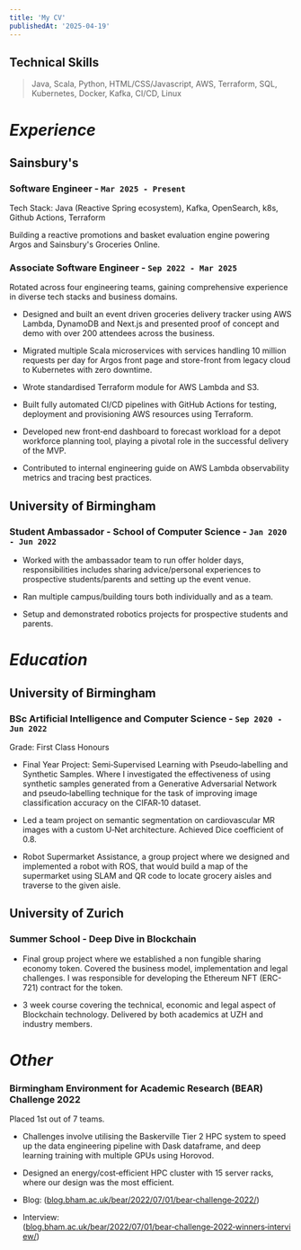 ```yaml
---
title: 'My CV'
publishedAt: '2025-04-19'
---
```


## Technical Skills
> Java, Scala, Python, HTML/CSS/Javascript, AWS, Terraform, SQL, Kubernetes, Docker, Kafka, CI/CD, Linux

# *Experience*  

## Sainsbury's
### Software Engineer - `Mar 2025 - Present`

Tech Stack: Java (Reactive Spring ecosystem), Kafka, OpenSearch, k8s, Github Actions, Terraform

Building a reactive promotions and basket evaluation engine powering Argos and Sainsbury's Groceries Online.

### Associate Software Engineer - `Sep 2022 - Mar 2025`

Rotated across four engineering teams, gaining comprehensive experience in diverse tech stacks and business domains.

- Designed and built an event driven groceries delivery tracker using AWS Lambda, DynamoDB and Next.js and presented proof of concept and demo with over 200 attendees across the business.

- Migrated multiple Scala microservices with services handling 10 million requests per day for Argos front page and store-front from legacy cloud to Kubernetes with zero downtime.

- Wrote standardised Terraform module for AWS Lambda and S3.

- Built fully automated CI/CD pipelines with GitHub Actions for testing, deployment and provisioning AWS resources using Terraform.

- Developed new front‑end dashboard to forecast workload for a depot workforce planning tool, playing a pivotal role in the successful delivery of the MVP.

- Contributed to internal engineering guide on AWS Lambda observability metrics and tracing best practices.

## University of Birmingham
### Student Ambassador - School of Computer Science - `Jan 2020 - Jun 2022`

- Worked with the ambassador team to run offer holder days, responsibilities includes sharing advice/personal experiences to prospective students/parents and setting up the event venue.

- Ran multiple campus/building tours both individually and as a team.

- Setup and demonstrated robotics projects for prospective students and parents.

# *Education*
## University of Birmingham
### BSc Artificial Intelligence and Computer Science - `Sep 2020 - Jun 2022`

Grade: First Class Honours

- Final Year Project: Semi‑Supervised Learning with Pseudo‑labelling and Synthetic Samples. Where I investigated the effectiveness of using synthetic samples generated from a Generative Adversarial Network and pseudo‑labelling technique for the task of improving image classification accuracy on the CIFAR‑10 dataset.

- Led a team project on semantic segmentation on cardiovascular MR images with a custom U‑Net architecture. Achieved Dice coefficient of 0.8.

- Robot Supermarket Assistance, a group project where we designed and implemented a robot with ROS, that would build a map of the supermarket using SLAM and QR code to locate grocery aisles and traverse to the given aisle.

## University of Zurich
### Summer School - Deep Dive in Blockchain

- Final group project where we established a non fungible sharing economy token. Covered the business model, implementation and legal challenges. I was responsible for developing the Ethereum NFT (ERC-721) contract for the token.

- 3 week course covering the technical, economic and legal aspect of Blockchain technology. Delivered by both academics at UZH and industry members.

# *Other*
### Birmingham Environment for Academic Research (BEAR) Challenge 2022

Placed 1st out of 7 teams.

- Challenges involve utilising the Baskerville Tier 2 HPC system to speed up the data engineering pipeline with Dask dataframe, and deep learning
training with multiple GPUs using Horovod.

- Designed an energy/cost‑efficient HPC cluster with 15 server racks, where our design was the most efficient.

- Blog: ([blog.bham.ac.uk/bear/2022/07/01/bear‑challenge‑2022/](https://blog.bham.ac.uk/bear/2022/07/01/bear-challenge-2022/))

- Interview: ([blog.bham.ac.uk/bear/2022/07/01/bear‑challenge‑2022‑winners‑interview/](https://blog.bham.ac.uk/bear/2022/07/01/bear-challenge-2022-winners-interview/))


